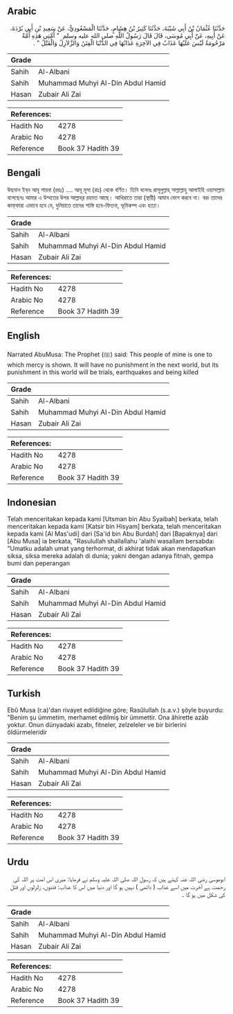 ## Arabic


<div dir="rtl" lang="ar" style={{fontSize:'larger',backgroundColor:'#f8f9fa',padding:20}}>
حَدَّثَنَا عُثْمَانُ بْنُ أَبِي شَيْبَةَ، حَدَّثَنَا كَثِيرُ بْنُ هِشَامٍ، حَدَّثَنَا الْمَسْعُودِيُّ، عَنْ سَعِيدِ بْنِ أَبِي بُرْدَةَ، عَنْ أَبِيهِ، عَنْ أَبِي مُوسَى، قَالَ قَالَ رَسُولُ اللَّهِ صلى الله عليه وسلم ‏ "‏ أُمَّتِي هَذِهِ أُمَّةٌ مَرْحُومَةٌ لَيْسَ عَلَيْهَا عَذَابٌ فِي الآخِرَةِ عَذَابُهَا فِي الدُّنْيَا الْفِتَنُ وَالزَّلاَزِلُ وَالْقَتْلُ ‏"‏ ‏.‏
</div>
<div style={{backgroundColor:'#f8f9fa',padding:20, marginBottom: 10}}><table> <thead> <tr> <th>Grade</th> <th></th> </tr> </thead> <tbody> <tr><td>Sahih</td><td>Al-Albani</td></tr><tr><td>Sahih</td><td>Muhammad Muhyi Al-Din Abdul Hamid</td></tr><tr><td>Hasan</td><td>Zubair Ali Zai</td></tr></tbody></table><table> <thead> <tr> <th>References:</th> <th></th> </tr> </thead> <tbody><tr><td>Hadith No</td><td>4278</td></tr><tr><td>Arabic No</td><td>4278</td></tr><tr><td>Reference</td><td>Book 37 Hadith 39</td></tr></tbody></table></div>

## Bengali


<div dir="ltr" lang="bn" style={{fontSize:'larger',backgroundColor:'#f8f9fa',padding:20}}>
উছমান ইব্‌ন আবূ শায়বা (রহঃ) .... আবূ মূসা (রাঃ) থেকে বর্ণিত। তিনি বলেনঃ রাসূলুল্লাহ্‌ সাল্লাল্লাহু আলাইহি ওয়াসাল্লাম বলেছেনঃ আমার এ উম্মতের উপর আল্লাহ্‌র রহমত আছে। আখিরাতে তারা (স্থায়ী) আযাব ভোগ করবে না। বরং তাদের কাফ্‌ফারা এভাবে হবে যে, দুনিয়াতে তাদের শাস্তি হবে-ফিতনা, ভূমিকম্প এবং হত্যা।
</div>
<div style={{backgroundColor:'#f8f9fa',padding:20, marginBottom: 10}}><table> <thead> <tr> <th>Grade</th> <th></th> </tr> </thead> <tbody> <tr><td>Sahih</td><td>Al-Albani</td></tr><tr><td>Sahih</td><td>Muhammad Muhyi Al-Din Abdul Hamid</td></tr><tr><td>Hasan</td><td>Zubair Ali Zai</td></tr></tbody></table><table> <thead> <tr> <th>References:</th> <th></th> </tr> </thead> <tbody><tr><td>Hadith No</td><td>4278</td></tr><tr><td>Arabic No</td><td>4278</td></tr><tr><td>Reference</td><td>Book 37 Hadith 39</td></tr></tbody></table></div>

## English


<div dir="ltr" lang="en" style={{fontSize:'larger',backgroundColor:'#f8f9fa',padding:20}}>
Narrated AbuMusa: The Prophet (ﷺ) said: This people of mine is one to which mercy is shown. It will have no punishment in the next world, but its punishment in this world will be trials, earthquakes and being killed
</div>
<div style={{backgroundColor:'#f8f9fa',padding:20, marginBottom: 10}}><table> <thead> <tr> <th>Grade</th> <th></th> </tr> </thead> <tbody> <tr><td>Sahih</td><td>Al-Albani</td></tr><tr><td>Sahih</td><td>Muhammad Muhyi Al-Din Abdul Hamid</td></tr><tr><td>Hasan</td><td>Zubair Ali Zai</td></tr></tbody></table><table> <thead> <tr> <th>References:</th> <th></th> </tr> </thead> <tbody><tr><td>Hadith No</td><td>4278</td></tr><tr><td>Arabic No</td><td>4278</td></tr><tr><td>Reference</td><td>Book 37 Hadith 39</td></tr></tbody></table></div>

## Indonesian


<div dir="ltr" lang="id" style={{fontSize:'larger',backgroundColor:'#f8f9fa',padding:20}}>
Telah menceritakan kepada kami [Utsman bin Abu Syaibah] berkata, telah menceritakan kepada kami [Katsir bin Hisyam] berkata, telah menceritakan kepada kami [Al Mas'udi] dari [Sa'id bin Abu Burdah] dari [Bapaknya] dari [Abu Musa] ia berkata, "Rasulullah shallallahu 'alaihi wasallam bersabda: "Umatku adalah umat yang terhormat, di akhirat tidak akan mendapatkan siksa, siksa mereka adalah di dunia; yakni dengan adanya fitnah, gempa bumi dan peperangan
</div>
<div style={{backgroundColor:'#f8f9fa',padding:20, marginBottom: 10}}><table> <thead> <tr> <th>Grade</th> <th></th> </tr> </thead> <tbody> <tr><td>Sahih</td><td>Al-Albani</td></tr><tr><td>Sahih</td><td>Muhammad Muhyi Al-Din Abdul Hamid</td></tr><tr><td>Hasan</td><td>Zubair Ali Zai</td></tr></tbody></table><table> <thead> <tr> <th>References:</th> <th></th> </tr> </thead> <tbody><tr><td>Hadith No</td><td>4278</td></tr><tr><td>Arabic No</td><td>4278</td></tr><tr><td>Reference</td><td>Book 37 Hadith 39</td></tr></tbody></table></div>

## Turkish


<div dir="ltr" lang="tr" style={{fontSize:'larger',backgroundColor:'#f8f9fa',padding:20}}>
Ebû Musa (r.a)'dan rivayet edildiğine göre; Rasûlullah (s.a.v.) şöyle buyurdu: "Benim şu ümmetim, merhamet edilmiş bir ümmettir. Ona âhirette azâb yoktur. Onun dünyadaki azabı, fitneler, zelzeleler ve bir birlerini öldürmeleridir
</div>
<div style={{backgroundColor:'#f8f9fa',padding:20, marginBottom: 10}}><table> <thead> <tr> <th>Grade</th> <th></th> </tr> </thead> <tbody> <tr><td>Sahih</td><td>Al-Albani</td></tr><tr><td>Sahih</td><td>Muhammad Muhyi Al-Din Abdul Hamid</td></tr><tr><td>Hasan</td><td>Zubair Ali Zai</td></tr></tbody></table><table> <thead> <tr> <th>References:</th> <th></th> </tr> </thead> <tbody><tr><td>Hadith No</td><td>4278</td></tr><tr><td>Arabic No</td><td>4278</td></tr><tr><td>Reference</td><td>Book 37 Hadith 39</td></tr></tbody></table></div>

## Urdu


<div dir="rtl" lang="ur" style={{fontSize:'larger',backgroundColor:'#f8f9fa',padding:20}}>
ابوموسیٰ رضی اللہ عنہ کہتے ہیں کہ رسول اللہ صلی اللہ علیہ وسلم نے فرمایا: میری اس امت پر اللہ کی رحمت ہے آخرت میں اسے عذاب ( دائمی ) نہیں ہو گا اور دنیا میں اس کا عذاب: فتنوں، زلزلوں اور قتل کی شکل میں ہو گا ۔
</div>
<div style={{backgroundColor:'#f8f9fa',padding:20, marginBottom: 10}}><table> <thead> <tr> <th>Grade</th> <th></th> </tr> </thead> <tbody> <tr><td>Sahih</td><td>Al-Albani</td></tr><tr><td>Sahih</td><td>Muhammad Muhyi Al-Din Abdul Hamid</td></tr><tr><td>Hasan</td><td>Zubair Ali Zai</td></tr></tbody></table><table> <thead> <tr> <th>References:</th> <th></th> </tr> </thead> <tbody><tr><td>Hadith No</td><td>4278</td></tr><tr><td>Arabic No</td><td>4278</td></tr><tr><td>Reference</td><td>Book 37 Hadith 39</td></tr></tbody></table></div>